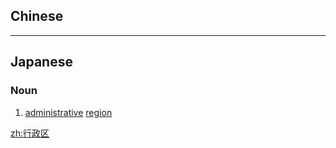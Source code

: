 {{also|行政區}}
==Chinese==
{{zh-see|行政區}}

----

==Japanese==
{{wikipedia|lang=ja}}
{{ja-kanjitab|ぎょう|せい|く|yomi=o}}

===Noun===
{{ja-noun|ぎょうせいく|kyu=行政區}}

# [[administrative]] [[region]]

[[zh:行政区]]